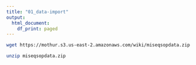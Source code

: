 ```yaml
---
title: "01_data-import"
output:
  html_document:
    df_print: paged
---
```

```bash
wget https://mothur.s3.us-east-2.amazonaws.com/wiki/miseqsopdata.zip
```
```bash
unzip miseqsopdata.zip
```
